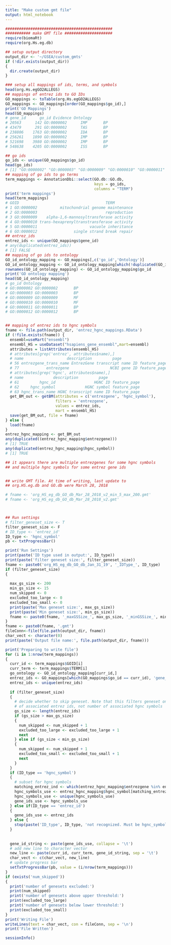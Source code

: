 ```yaml
---
title: "Make custom gmt file"
output: html_notebook
---
```



```r
###############################################
########### make GMT file #####################
require(biomaRt)
require(org.Hs.eg.db)

## setup output directory
output_dir <- '~/GSEA/custom_gmts'
if (!dir.exists(output_dir))
{
  dir.create(output_dir)
}

### setup all mappings of ids, terms, and symbols
head(org.Hs.egGO2ALLEGS)
## mappings of entrez ids to GO IDs
GO_mappings <- toTable(org.Hs.egGO2ALLEGS)
GO_mappings <- GO_mappings[order(GO_mappings$go_id),]
print('GO Mappings')
head(GO_mappings)
# gene_id      go_id Evidence Ontology
# 20563      142 GO:0000002      IMP       BP
# 43479      291 GO:0000002      TAS       BP
# 238806    1763 GO:0000002      IDA       BP
# 256261    1890 GO:0000002      IMP       BP
# 521698    3980 GO:0000002      IMP       BP
# 548638    4205 GO:0000002      ISS       BP

## go ids
go_ids <- unique(GO_mappings$go_id)
head(go_ids)
# [1] "GO:0000002" "GO:0000003" "GO:0000009" "GO:0000010" "GO:0000011" "GO:0000012"
## mapping of go ids to go terms
term_mappings <- AnnotationDbi::select(GO.db::GO.db, 
                                       keys = go_ids, 
                                       columns = "TERM")
print('term mappings')
head(term_mappings)
# GOID                                      TERM
# 1 GO:0000002          mitochondrial genome maintenance
# 2 GO:0000003                              reproduction
# 3 GO:0000009    alpha-1,6-mannosyltransferase activity
# 4 GO:0000010 trans-hexaprenyltranstransferase activity
# 5 GO:0000011                       vacuole inheritance
# 6 GO:0000012                single strand break repair
## entrez_ids
entrez_ids <- unique(GO_mappings$gene_id)
# any(duplicated(entrez_ids))
# [1] FALSE
## mapping of go ids to ontology
GO_id_ontology_mapping <- GO_mappings[,c('go_id','Ontology')]
GO_id_ontology_mapping <- GO_id_ontology_mapping[which(!duplicated(GO_id_ontology_mapping$go_id)),]
rownames(GO_id_ontology_mapping) <- GO_id_ontology_mapping$go_id
print('GO ontology mapping')
head(GO_id_ontology_mapping)
# go_id Ontology
# GO:0000002 GO:0000002       BP
# GO:0000003 GO:0000003       BP
# GO:0000009 GO:0000009       MF
# GO:0000010 GO:0000010       MF
# GO:0000011 GO:0000011       BP
# GO:0000012 GO:0000012       BP


## mapping of entrez ids to hgnc symbols
fname <- file.path(output_dir, 'entrez_hgnc_mappings.RData')
if (!file.exists(fname)) {
  ensembl=useMart("ensembl")
  ensembl_HS = useDataset("hsapiens_gene_ensembl",mart=ensembl)
  attributes = listAttributes(ensembl_HS)
  # attributes[grep('entrez', attributes$name),]
  # name                   description         page
  # 56 entrezgene_trans_name EntrezGene transcript name ID feature_page
  # 77            entrezgene                  NCBI gene ID feature_page
  # attributes[grep('hgnc', attributes$name),]
  # name             description         page
  # 61         hgnc_id                 HGNC ID feature_page
  # 62     hgnc_symbol             HGNC symbol feature_page
  # 63 hgnc_trans_name HGNC transcript name ID feature_page
  get_BM_out <- getBM(attributes = c('entrezgene', 'hgnc_symbol'),
                      filters = 'entrezgene',
                      values = entrez_ids,
                      mart = ensembl_HS)
  save(get_BM_out, file = fname)
} else {
  load(fname)
}
entrez_hgnc_mapping <- get_BM_out
any(duplicated((entrez_hgnc_mapping$entrezgene)))
# [1] TRUE
any(duplicated(entrez_hgnc_mapping$hgnc_symbol))
# [1] TRUE

## it appears there are multiple entrezgenes for some hgnc symbols
## and multiple hgnc symbols for some entrez gene ids


## write GMT file. At time of writing, last update to
## org.HS.eg.db and GO.db were March 28, 2018

# fname <- 'org_HS_eg_db_GO_db_Mar_28_2018_v2_min_5_max_200.gmt'
# fname <- 'org_HS_eg_db_GO_db_Mar_28_2018_v2.gmt'



## Run settings
# filter_geneset_size <- T
filter_geneset_size <- F
# ID_type <- 'entrez_id'
ID_type <- 'hgnc_symbol'
pb <- txtProgressBar()

print('Run Settings')
print(paste('ID type used in output:', ID_type))
print(paste('filter geneset size:', filter_geneset_size))
fname <- paste0('org_HS_eg_db_GO_db_Jan_31_19', '_IDType_', ID_type)
if (filter_geneset_size)
{
  
  max_gs_size <- 200
  min_gs_size <- 15
  num_skipped <- 0
  excluded_too_large <- 0
  excluded_too_small <- 0
  print(paste('Max geneset size:', max_gs_size))
  print(paste('Min geneset size:', min_gs_size))
  fname <- paste0(fname, '_maxGSSize_', max_gs_size, '_minGSSize_', min_gs_size)
}
fname <- paste0(fname, '.gmt')
fileConn<-file(file.path(output_dir, fname))
char_vect <- character(0)
print(paste('Output file name:', file.path(output_dir, fname)))

print('Preparing to write file')
for (i in 1:nrow(term_mappings))
{
  curr_id <- term_mappings$GOID[i]
  curr_term <- term_mappings$TERM[i]
  go_ontology <- GO_id_ontology_mapping[curr_id,]
  entrez_ids <- GO_mappings[which(GO_mappings$go_id == curr_id), 'gene_id']
  entrez_ids <- unique(entrez_ids)
  
  if (filter_geneset_size)
  {
    # decide whether to skip geneset. Note that this filters geneset on number
    # of associated entrez ids, not number of associated hgnc symbols
    gs_size <- length(entrez_ids)
    if (gs_size > max_gs_size)
    {
      num_skipped <- num_skipped + 1
      excluded_too_large <- excluded_too_large + 1
      next
    } else if (gs_size < min_gs_size)
    {
      num_skipped <- num_skipped + 1
      excluded_too_small <- excluded_too_small + 1
      next
    }
  }
  if (ID_type == 'hgnc_symbol')
  {
    # subset for hgnc symbols
    matching_entrez_ind <- which(entrez_hgnc_mapping$entrezgene %in% entrez_ids)
    hgnc_symbols_use <- entrez_hgnc_mapping$hgnc_symbol[matching_entrez_ind]
    hgnc_symbols_use <- unique(hgnc_symbols_use)
    gene_ids_use <- hgnc_symbols_use
  } else if(ID_type == 'entrez_id')
  {
    gene_ids_use <- entrez_ids
  } else {
    stop(paste('ID_type', ID_type, 'not recognized. Must be hgnc_symbol or entrez_id'))
  }
  
  
  gene_id_string <- paste(gene_ids_use, collapse = '\t')
  # add new line to character vector
  new_line <- paste(curr_id, curr_term, gene_id_string, sep = '\t')
  char_vect <- c(char_vect, new_line)
  # update progress bar
  setTxtProgressBar(pb, value = (i/nrow(term_mappings)))
}
if (exists('num_skipped'))
{
  print('number of genesets excluded:')
  print(num_skipped)
  print('number of genesets above upper threshold:')
  print(excluded_too_large)
  print('number of genesets below lower threshold:')
  print(excluded_too_small)
}
print('Writing File')
writeLines(text = char_vect, con = fileConn, sep = '\n')
print('File Written')

sessionInfo()
```

